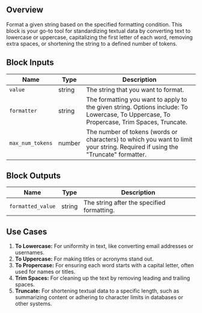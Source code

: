 ## Overview

Format a given string based on the specified formatting condition. This block is your go-to tool for standardizing textual data by converting text to lowercase or uppercase, capitalizing the first letter of each word, removing extra spaces, or shortening the string to a defined number of tokens.

## Block Inputs

| Name             | Type   | Description                                                                                                                              |
| ---------------- | ------ | ---------------------------------------------------------------------------------------------------------------------------------------- |
| `value`          | string | The string that you want to format.                                                                                                      |
| `formatter`      | string | The formatting you want to apply to the given string. Options include: To Lowercase, To Uppercase, To Propercase, Trim Spaces, Truncate. |
| `max_num_tokens` | number | The number of tokens (words or characters) to which you want to limit your string. Required if using the "Truncate" formatter.           |

## Block Outputs

| Name              | Type   | Description                                |
| ----------------- | ------ | ------------------------------------------ |
| `formatted_value` | string | The string after the specified formatting. |

## Use Cases

1. **To Lowercase:** For uniformity in text, like converting email addresses or usernames.
2. **To Uppercase:** For making titles or acronyms stand out.
3. **To Propercase:** For ensuring each word starts with a capital letter, often used for names or titles.
4. **Trim Spaces:** For cleaning up the text by removing leading and trailing spaces.
5. **Truncate:** For shortening textual data to a specific length, such as summarizing content or adhering to character limits in databases or other systems.
